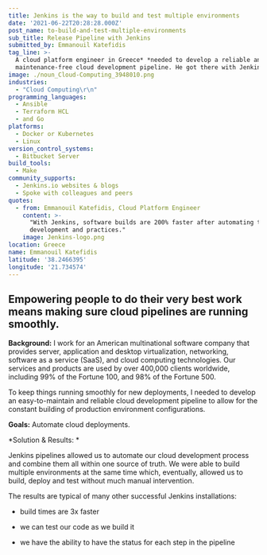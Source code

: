 ```yaml
---
title: Jenkins is the way to build and test multiple environments
date: '2021-06-22T20:28:28.000Z'
post_name: to-build-and-test-multiple-environments
sub_title: Release Pipeline with Jenkins
submitted_by: Emmanouil Katefidis
tag_line: >-
  A cloud platform engineer in Greece* *needed to develop a reliable and
  maintenance-free cloud development pipeline. He got there with Jenkins.
image: ./noun_Cloud-Computing_3948010.png
industries:
  - "Cloud Computing\r\n"
programming_languages:
  - Ansible
  - Terraform HCL
  - and Go
platforms:
  - Docker or Kubernetes
  - Linux
version_control_systems:
  - Bitbucket Server
build_tools:
  - Make
community_supports:
  - Jenkins.io websites & blogs
  - Spoke with colleagues and peers
quotes:
  - from: Emmanouil Katefidis, Cloud Platform Engineer
    content: >-
      "With Jenkins, software builds are 200% faster after automating the cloud
      development and practices."
    image: Jenkins-logo.png
location: Greece
name: Emmanouil Katefidis
latitude: '38.2466395'
longitude: '21.734574'
---
```

## Empowering people to do their very best work means making sure cloud pipelines are running smoothly.

**Background:** I work for an American multinational software company that provides server, application and desktop virtualization, networking, software as a service (SaaS), and cloud computing technologies. Our services and products are used by over 400,000 clients worldwide, including 99% of the Fortune 100, and 98% of the Fortune 500.

To keep things running smoothly for new deployments, I needed to develop an easy-to-maintain and reliable cloud development pipeline to allow for the constant building of production environment configurations.

**Goals:** Automate cloud deployments.

<Testimonal idx="0" />

\*Solution & Results: \*

Jenkins pipelines allowed us to automate our cloud development process and combine them all within one source of truth. We were able to build multiple environments at the same time which, eventually, allowed us to build, deploy and test without much manual intervention.

The results are typical of many other successful Jenkins installations:

-   build times are 3x faster

-   we can test our code as we build it

-   we have the ability to have the status for each step in the pipeline
